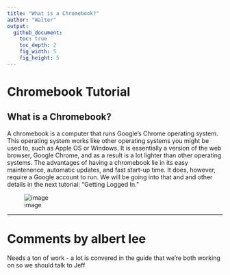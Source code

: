 ```yaml
---
title: "What is a Chromebook?"
author: "Walter"
output:
  github_document:
    toc: true
    toc_depth: 2
    fig_width: 5
    fig_height: 5
---
```


# Chromebook Tutorial

## What is a Chromebook?

A chromebook is a computer that runs Google's Chrome operating system.  This operating system works like other operating systems you might be used to, such as Apple OS or Windows.  It is essentially a version of the web browser, Google Chrome, and as a result is a lot lighter than other operating systems.  The advantages of having a chromebook lie in its easy maintenence, automatic updates, and fast start-up time.  It does, however, require a Google account to run.  We will be going into that and and other details in the next tutorial: "Getting Logged In."

![image](https://cloud.githubusercontent.com/assets/28197711/26595571/dc559b02-4539-11e7-898c-8cdcb68f2f73.png)


-------------------------------------------------------------------------------------------------------------
# Comments by albert lee
Needs a ton of work - a lot is convered in the guide that we're both working on so we should talk to Jeff
